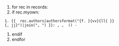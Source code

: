 ﻿
# for rec in records:
# if rec.myown:
 1. {{  rec.authors|authorsformat("{f. }{vv}{ll{ }}{, jj}")|join(", ") }}: ''{{rec.title}}'', {{rec.journal}}, '''{{rec.volume}}''' ({{rec.year}}) {{rec.startpage}}-{{rec.endpage}} {{rec.arxivurl}}
# endif
# endfor


